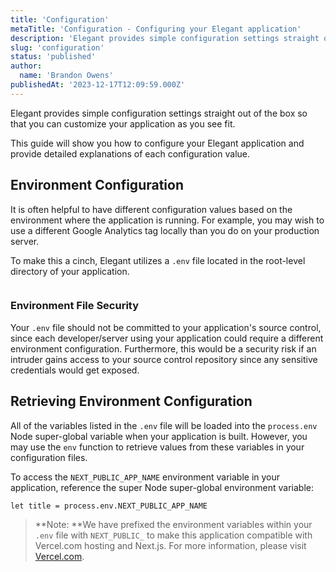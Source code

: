 ```yaml
---
title: 'Configuration'
metaTitle: 'Configuration - Configuring your Elegant application'
description: 'Elegant provides simple configuration settings straight out of the box so that you can customize your application as you see fit. This guide will show you how to configure your Elegant application and provide detailed explanations of each configuration value.'
slug: 'configuration'
status: 'published'
author:
  name: 'Brandon Owens'
publishedAt: '2023-12-17T12:09:59.000Z'
---
```


Elegant provides simple configuration settings straight out of the box so that you can customize your application as you see fit.

This guide will show you how to configure your Elegant application and provide detailed explanations of each configuration value.

## Environment Configuration

It is often helpful to have different configuration values based on the environment where the application is running. For example, you may wish to use a different Google Analytics tag locally than you do on your production server.

To make this a cinch, Elegant utilizes a `.env` file located in the root-level directory of your application.



<div class="my-8 shadow-xl"><img class="rounded-xl" src="/images/screenshot-2023-12-17-174848-g1OD.png" alt=""></div>



### Environment File Security

Your `.env` file should not be committed to your application's source control, since each developer/server using your application could require a different environment configuration. Furthermore, this would be a security risk if an intruder gains access to your source control repository since any sensitive credentials would get exposed.

## Retrieving Environment Configuration

All of the variables listed in the `.env` file will be loaded into the `process.env` Node super-global variable when your application is built. However, you may use the `env` function to retrieve values from these variables in your configuration files.

To access the `NEXT_PUBLIC_APP_NAME` environment variable in your application, reference the super Node super-global environment variable:

```nothing
let title = process.env.NEXT_PUBLIC_APP_NAME
```

> **Note: **We have prefixed the environment variables within your `.env` file with `NEXT_PUBLIC_` to make this application compatible with Vercel.com hosting and Next.js. For more information, please visit [Vercel.com](https://nextjs.org/docs/basic-features/environment-variables#exposing-environment-variables-to-the-browser).

